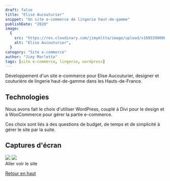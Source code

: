 ```yaml
---
draft: false
title: "Elise Aucouturier"
snippet: "Un site e-commerce de lingerie haut-de-gamme"
publishDate: "2020"
image:
  {
    src: "https://res.cloudinary.com/jimymltta/image/upload/v1695390006/elise-aucouturier-1_ucjgua.png",
    alt: "Elise Aucouturier",
  }
category: "Site e-commerce"
author: "Jimy Marletta"
tags: [site e-commerce, lingerie, wordpress]
---
```



Développement d'un site e-commerce pour Elise Aucouturier, designer et couturière de lingerie haut-de-gamme dans les Hauts-de-France.

## Technologies

Nous avons fait le choix d'utiliser WordPress, couplé à Divi pour le design et à WooCommerce pour gérer la partie e-commerce.

Ces choix sont liés à des questions de budget, de temps et de simplicité à gérer
le site par la suite.

## Captures d'écran

<img src="https://res.cloudinary.com/jimymltta/image/upload/v1695390006/elise-aucouturier-1_ucjgua.png" />
<img src="https://res.cloudinary.com/jimymltta/image/upload/v1695390007/elise-aucouturier-2_zawgla.png" />

<br />
<div>
  <Link href="https://eliseaucouturier.com">Aller voir le site</Link>
</div>

[Retour en haut](#top)
